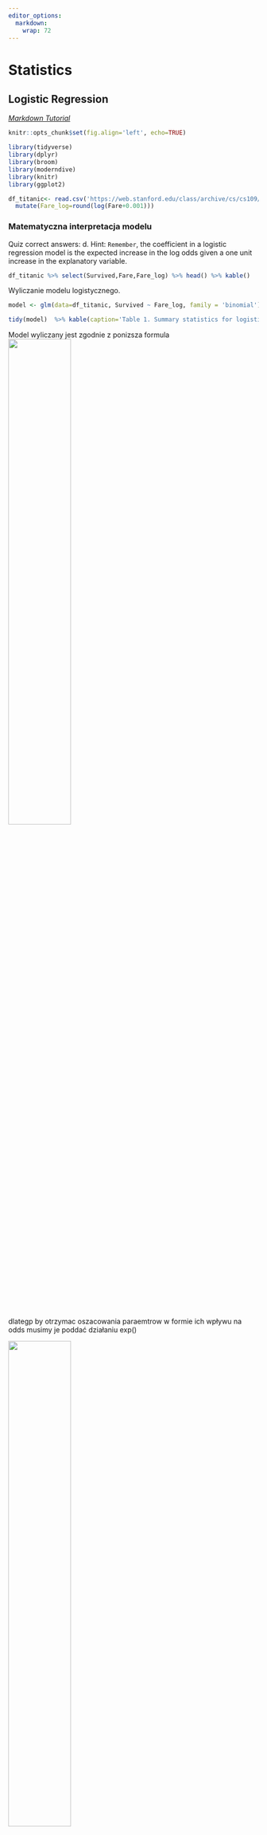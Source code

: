 ```yaml
---
editor_options: 
  markdown: 
    wrap: 72
---
```


# Statistics

## Logistic Regression

[*Markdown
Tutorial*](https://bookdown.org/yihui/rmarkdown/html-document.html)

```r
knitr::opts_chunk$set(fig.align='left', echo=TRUE)
```

```r
library(tidyverse)
library(dplyr)
library(broom)
library(moderndive)
library(knitr)
library(ggplot2)
```

```r
df_titanic<- read.csv('https://web.stanford.edu/class/archive/cs/cs109/cs109.1166/stuff/titanic.csv') %>%
  mutate(Fare_log=round(log(Fare+0.001)))
```

### Matematyczna interpretacja modelu

Quiz correct answers: d. Hint: `Remember`, the coefficient in a logistic
regression model is the expected increase in the log odds given a one
unit increase in the explanatory variable.

```r
df_titanic %>% select(Survived,Fare,Fare_log) %>% head() %>% kable()
```

Wyliczanie modelu logistycznego.

```r
model <- glm(data=df_titanic, Survived ~ Fare_log, family = 'binomial')

tidy(model)  %>% kable(caption='Table 1. Summary statistics for logistic regression model')
```

Model wyliczany jest zgodnie z ponizsza formula
![](graph%5Cmodel_logistic_regression.jpg){#id .class width="50%"
height="50%"}

dlategp by otrzymac oszacowania paraemtrow w formie ich wpływu na odds
musimy je poddać działaniu exp()

![](graph%5Codds.jpg){.class width="50%" height="50%"}

```r
coef(model)

#Tak przemnozone wspolczynniki interpretujemy nastepujaco:
#  o ile % wzrosnie odds wystapienia zdarzenia jezeli wzrosnie nam wartosc predyktora o 1

exp(coef(model))

```

Ponizej w sposob matematyczny pokazuje ze to wlasnie oznacza
interpretacja wzrostu parametra stajacego przy predyktorze.

```r

df_aug <- augment(model, type.predict = "response") # without response argument, the fitted value will be on log-odds scale

p3 = df_aug$.fitted[df_aug$Fare_log==3][1]
p2 = df_aug$.fitted[df_aug$Fare_log==2][1]

x <- round(p3/(1-p3)/(p2/(1-p2)),5)

# i sprawdzenie czy dobrze rozumiem zależnosc
x1<-round(exp(coef(model))['Fare_log'],5)
x1==x
```

Prob for Fare_log = 2 was equal to `r p2` while for Fare_log = 3 was
equal to `r p3`. The odds increase by `r x`. The same what model results
suggests -\> `r x1`.

Quiz

The fitted coefficient from the medical school logistic regression model
is 5.45. The exponential of this is 233.73.

Donald's GPA is 2.9, and thus the model predicts that the probability of
him getting into medical school is 3.26%. The odds of Donald getting
into medical school are 0.0337, or---phrased in gambling terms---29.6:1.
If Donald hacks the school's registrar and changes his GPA to 3.9, then
which of the following statements is FALSE:

Possible Answers

a)  His expected odds of getting into medical school improve to 7.8833
    (or about 9:8).
b)  His expected probability of getting into medical school improves to
    88.7%.
c)  His expected log-odds of getting into medical school improve by
    5.45.
d)  His expected probability of getting into medical school improves to
    7.9%.

Correct answers on the top of the page

### Graficzna interpretacja modelu

```r

#While the odds scale is more useful than the probability scale for certain things, it isn't entirely satisfying. Statisticians also think about logistic regression models on the log-odds scale, which is formed by taking the natural log of the odds. 

#The benefit to this approach is clear: now the logistic regression model can be visualized as a line! Unfortunately, understanding what the log of the odds of an event means is very difficult for humans. 

df_aug <- df_aug %>% mutate(odds=(.fitted/(1-.fitted)), log_odds=log(odds))

df_aug %>% 
  ggplot()+
  geom_line(aes(x=Fare_log,y=.fitted), color='green')+
  geom_line(aes(x=Fare_log,y=odds ), color='red')+
  geom_line(aes(x=Fare_log,y=log_odds ), color='blue', label='log_odds')
```

![](graph%5Clog_odds.jpg){.class width="50%" height="50%"}

![](graph%5Ccomparison%20of%203%20scales.jpg){.class width="50%"
height="50%"}

```r
df_aug %>% mutate(Survived_hat=round(.fitted)) %>%
  select(Survived, Survived_hat) %>% table

#Out of sample predictions
DiCaprio<-data.frame(Fare_log=1)
augment(model, newdata = DiCaprio, type.predict = 'response')

```

## Bayesian Statistics - Introduction

### Introduction

The role of probability distributions in Bayesian data analysis is to
represent uncertainty, and the role of Bayesian inference is to update
these probability distributions to reflect what has been learned from
data.

Let say I want to set an advertisement on social media. They claim, adds
on their surface has 10% of clicks. I a bit sceptical and asses probable
efectivnes may range between 0 and 0.20. I assume that binomial model
will imitate process generating visitors. Binomial model is my
generative model then.

```r
n_samples <- 100000
n_ads_shown <- 100
proportion_clicks <- runif(n_samples, min = 0.0, max = 0.2)
n_visitors <- rbinom(n = n_samples, size = n_ads_shown, prob = proportion_clicks)

par(mfrow=c(1,2))
# Visualize proportion clicks
hist(proportion_clicks)
# Visualize n_visitors
hist(n_visitors)
```

Below I present joint distribution over both the underlying proportion
of clicks and how many visitors I would get.

```r
prior <- data.frame(proportion_clicks,n_visitors)

  
p<-prior %>% 
  ggplot(aes(x= n_visitors, y= proportion_clicks))+
  geom_point()
library(ggExtra)
ggMarginal(p, type="histogram")

```

I ran my ad campaign, and 13 people clicked and visited your site when
the ad was shown a 100 times. I would now like to use this new
information to update the Bayesian model. The reason that we call it
posterior is because it represents the uncertainty after (that is,
posterior to) having included the information in the data.

```r

# Create the posterior data frame
posterior <- prior[prior$n_visitors == 13, ]

# Visualize posterior proportion clicks - below I condition the joint distribution - of prior distribution of proportion_clicks and distribution of n_visitors 
hist(posterior$proportion_clicks)
```

Now we want to use this updated proportion_clicks to predict how many
visitors we would get if we reran the ad campaign.

```r
# Assign posterior to a new variable called prior
prior <- posterior

# Take a look at the first rows in prior
head(prior)

# Replace prior$n_visitors with a new sample and visualize the result
n_samples <-  nrow(prior)
n_ads_shown <- 100
prior$n_visitors <- rbinom(n_samples, size = n_ads_shown, prob = prior$proportion_clicks)
hist(prior$n_visitors)
```

### Priors

#### Beta distribution

The Beta distribution is a useful probability distribution when you want
model uncertainty over a parameter bounded between 0 and 1. Here you'll
explore how the two parameters of the Beta distribution determine its
shape.

So the larger the shape parameters are, the more concentrated the beta
distribution becomes.

```r
# Explore using the rbeta function
beta_1 <- rbeta(n = 1000000, shape1 = 1, shape2 = 1)
beta_2 <- rbeta(n = 1000000, shape1 = 100, shape2 = 100)
beta_3 <- rbeta(n = 1000000, shape1 = 100, shape2 = 20)
beta_4 <- rbeta(n = 1000000, shape1 = 5, shape2 = 95)



par(mfrow=c(2,2))
hist(beta_1, breaks=seq(0,1,0.02), main = "shape1 = 1, shape2 = 1")
hist(beta_2, breaks=seq(0,1,0.02), main = "shape1 = 100, shape2 = 100")
hist(beta_3, breaks=seq(0,1,0.02), main = "shape1 = 100, shape2 = 20")
hist(beta_4, breaks=seq(0,1,0.02), main = "shape1 = 5, shape2 = 95")
```

The 4th graphs represents the best following setence: *Most ads get
clicked on 5% of the time, but for some ads it is as low as 2% and for
others as high as 8%.*

### Contrasts and comparison

Let say, I initialize also text add campaign, get 6 visitors out of 100
views and now I want to compare which one video or text add is more cost
effective.

```r
# Define parameters
n_draws <- 100000
n_ads_shown <- 100
proportion_clicks <- runif(n_draws, min = 0.0, max = 0.2)
n_visitors <- rbinom(n = n_draws, size = n_ads_shown, 
                     prob = proportion_clicks)
prior <- data.frame(proportion_clicks, n_visitors)

# Create the posteriors for video and text ads
posterior_video <- prior[prior$n_visitors == 13, ]
posterior_text <- prior[prior$n_visitors == 6, ]

# Visualize the posteriors
hist(posterior_video$proportion_clicks, xlim = c(0, 0.25))
hist(posterior_text$proportion_clicks, xlim = c(0, 0.25))


posterior <- data.frame(video_prop = posterior_video$proportion_clicks[1:4000],
                        text_prop = posterior_text$proportion_click[1:4000])

# Calculate the posterior difference: video_prop - text_prop
posterior$prop_diff <- posterior$video_prop - posterior$text_prop 

# Visualize prop_diff
hist(posterior$prop_diff)

# Calculate the median of prop_diff
median(posterior$prop_diff)

# Calculate the proportion
mean(posterior$prop_diff > 0.0)


#Different adds have differnt costs then:
visitor_spend <- 2.53
video_cost <- 0.25
text_cost <- 0.05

# Add the column posterior$video_profit
posterior$video_profit <- posterior$video_prop * visitor_spend - video_cost

# Add the column posterior$text_profit
posterior$text_profit <- posterior$text_prop * visitor_spend - text_cost

# Visualize the video_profit and text_profit columns
hist(posterior$video_profit)
hist(posterior$text_profit)

# Add the column posterior$profit_diff
posterior$profit_diff <- posterior$video_profit - posterior$text_profit

# Visualize posterior$profit_diff
hist(posterior$profit_diff)

# Calculate a "best guess" for the difference in profits
median(posterior$profit_diff)

# Calculate the probability that text ads are better than video ads
mean(posterior$profit_diff < 0)

#So it seems that the evidence does not strongly favor neither text nor video ads. But if forced to choose the text ads is better.
```

#### Changeing Generative model

Company has changed the way how they price adds. Now they take money
just for full day of exposition. Binomial model, which approximate
participation of succes in all trials (click in all views) is no longer
valid. For new scenario. **Poison distribution** is now needed.

**The Poison distribution takes only one parameter which is the mean
number of events per time unit**

In R you can simulate from a Poisson distribution using rpois where
lambda is the average number of occurrences:

```r
# Change the model according to instructions
n_draws <- 100000
mean_clicks <- runif(n_draws, min = 0, max = 80) #this is my prior
n_visitors <- rpois(n = n_draws, mean_clicks)

prior <- data.frame(mean_clicks, n_visitors)
posterior <- prior[prior$n_visitors == 19, ]

hist(prior$mean_clicks)
hist(posterior$mean_clicks)

```

### Dealing with 2 parameter model

```r
#  the temperatures of Sweden water in 21 th of June in few following year
temp <- c(19,23,20,17,23)
# Defining the parameter grid - here are are my priors about the posible values of parameters of distribution
pars <- expand.grid(mu = seq(8,30, by = 0.5), 
                    sigma = seq(0.1, 10, by= 0.3))
# Defining and calculating the prior density for each parameter combination
pars$mu_prior <- dnorm(pars$mu, mean = 18, sd = 5)
pars$sigma_prior <- dunif(pars$sigma, min = 0, max = 10)
pars$prior <- pars$mu_prior * pars$sigma_prior
# Calculating the likelihood for each parameter combination
for(i in 1:nrow(pars)) {
  likelihoods <- dnorm(temp, pars$mu[i], pars$sigma[i])
  pars$likelihood[i] <- prod(likelihoods)
}
# Calculate the probability of each parameter combination
pars$probability <- pars$likelihood * pars$prior
pars$probability <- pars$probability / sum(pars$probability )

library(lattice)
levelplot(probability ~ mu * sigma, data = pars)
```

What's likely the average water temperature for this lake on 20th of
Julys, and what's the probability the water temperature is going to be
18 or more on the next 20th?

Right now the posterior probability distribution is represented as a
data frame with one row per parameter combination with the corresponding
probability.

```r
head(pars)
```

But my questions are much easier to answer if the posterior is
represented as a large number of samples, like in earlier chapters. So,
let's draw a sample from this posterior.

```r
sample_indices <- sample(1:nrow(pars), size=10000, replace=TRUE, prob=pars$probability)
pars_sample <- pars[sample_indices,c("mu","sigma")]
head(pars_sample)

```

What is probabibility of temperature being 18 or above? Not mean
temperature, the actual temperature.

```r
#rnorm is vectorized and implicitly loops over mu and sigma
pred_temp<- rnorm(10000, mean=pars_sample$mu, sd=pars_sample$sigma)

par(mfrow=c(1,2))
hist(pars_sample$mu,30, main = 'probability distribution of mean temperature')
hist(pred_temp,30, main = 'probability distribution of tempeture' )
mean(pred_temp>=18)
```

### Automatisation - BEST package

The Bayesian model behind BEST assumes that the generative model for the
data is a t-distribution; a more flexible distribution than the normal
distribution as it assumes that data points might be outliers to some
degree. This makes BEST's estimate of the mean difference robust to
outliers in the data.

The t-distribution is just like the normal distribution, a generative
model with a mean and a standard deviation that generates heap shaped
data. The difference is that the t-distribution has an extra parameter,
sometimes called the degrees-of-freedom parameter, that governs how
likely the t-distribution is to generate outliers far from its center.

Another way in which BEST is different is that BEST uses a so-called
Markov chain Monte Carlo method to fit the model. Markov chain Monte
Carlo, or MCMC for short, returns a table of samples from the posterior,
we can work with the output just like before.

```r

# The IQ of zombies on a regular diet and a brain based diet.
iq_brains <- c(44, 52, 42, 66, 53, 42, 55, 57, 56, 51)
iq_regular <- c(55, 44, 34, 18, 51, 40, 40, 49, 48, 46)

# Calculate the mean difference in IQ between the two groups
mean(iq_brains) - mean(iq_regular)

# Fit the BEST model to the data from both groups
library(BEST)
library(rjags)
best_posterior <- BESTmcmc(iq_brains, iq_regular)

# Plot the model result
plot(best_posterior)

```

Assume that a super smart mutant zombie (IQ = 150) got into the
iq_regular group by mistake. This might mess up the results as you and
your colleagues really were interested in how diet affects normal
zombies.

```r
# The IQ of zombies given a regular diet and a brain based diet.
iq_brains <- c(44, 52, 42, 66, 53, 42, 55, 57, 56, 51)
iq_regular <- c(55, 44, 34, 18, 51, 40, 40, 49, 48, 
                150) # <- Mutant zombie

# Modify the data above and calculate the difference in means
mean(iq_brains) - mean(iq_regular)
```

```r
# Fit the BEST model to the modified data and plot the result
library(BEST)
best_posterior <- BESTmcmc(iq_brains, iq_regular)
plot(best_posterior)

```

### Conclusions

Bayes allows you to tweak, change and tinker with the model to better
fit the data analytical problem you have. But a last reason to use Bayes
is because it is optimal, kind of. It can be shown, theoretically, that
no other method learns as efficiently from data as Bayesian inference.

In above examples I show what Bayesian model is about: \* I describe my
expectations of proportion_clicks as uniform distribution (prior) \*
Then i describe a generative model which will be responsible for
generating views based on proportion_clicks - the second source of
variability. For this aim I use two diffrent distribution - binomial and
poison - depending on specifity of exercise. \* I was able to say which
add wass better, more, I was able to say which add was better in
probability way.

## Bayesian Statistics - Intermediate

### Likelihood

On the example of poll. Imagine I am taking part in election to local
goverment. Based on many historical election poles I can count on 45% of
votes. Votes chances are approximate by bheta function.

```r
df<-data.frame(sample=seq(0,1,0.01),
               density=dbeta(x=seq(0,1,0.01),shape1=45,shape2=55))
df %>% ggplot(aes(x=sample,y=density))+
  geom_line()+
  ggtitle("Density function")

```

Lets imagine that i receive 60% of votes in ellection pole. I can assume
that binomial distribution is well suited for generative model
responsible for how many votes I am geting. Then I may ask myself:
\*\*How probable would be obtaining such a results (60%) of votes under
different succes_rate (paramter of Binomial distribution).

```R

df<-data.frame(likelihood=dbinom(x=6,size=10,prob=seq(0,1,0.1)), 
               parameter_p=seq(0,1,0.1))

df %>% ggplot(aes(x=parameter_p,y=likelihood))+
  geom_line()+
  ggtitle("Likelihood distribution over different succes_rate parameters")
```

The likelihood function summarizes the likelihood of observing polling
data X under different values of the underlying support parameter p.
Thus, the likelihood is a function of p that depends upon the observed
data X

### Posterior

Since I've got the prior & likelihood:

-   prior: let say based on the historical pole % of votes I can count
    on is described by betha distribution Betha(45.55) --\> most
    probable is geting 45% votes

-   likelihood: is denoting to the most recent data shown above

I can approach now to modeling **posterior model of p** According to
Bayes rules posterior is calculating by:

*posterior* = prior \* likelihood

However, in more sophisticated model settings, tidy, closed-form
solutions to this formula might not exist. Very loosely speaking, the
goal here is to send information out to the JAGS program, which will
then design an algorithm to sample from the posterior, based on which I
will then simulate the posterior.

#### Compiling rjags model

Built from previous polls & election data, my prior model of is a
Beta(,) with shape parameters a=45 and b=55. For added insight into
**p**, I also polled potential voters. The dependence of X, the number
of these voters that support you, on **p** is modeled by the
Bin(**n**,**p**) distribution.

In the completed poll, X=6 of n=10 voters supported you. The next goal
is to update my model of in light of these observed polling data! To
this end, I will use the rjags package to approximate the posterior
model of . This exercise will be break down into the 3 rjags steps:
define, compile, simulate.

```r
library(rjags)

# DEFINE the model
vote_model <- "model{
    # Likelihood model for X
    X ~ dbin(p, n)
    
    # Prior model for p
    p ~ dbeta(a, b)
}"

# COMPILE the model    
vote_jags <- jags.model(textConnection(vote_model), 
    data = list(a = 45, b = 55, X = 6, n = 10),
    inits = list(.RNG.name = "base::Wichmann-Hill", .RNG.seed = 100))

# SIMULATE the posterior
vote_sim <- coda.samples(model = vote_jags, variable.names = c("p"), n.iter = 10000)

# PLOT the posterior
plot(vote_sim, trace = FALSE)
```
